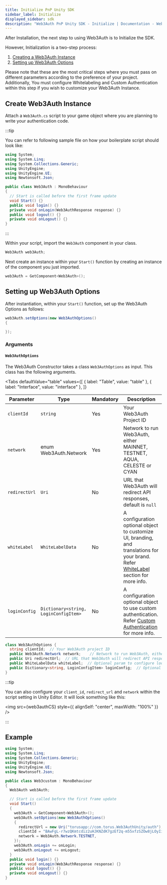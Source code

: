 ```yaml
---
title: Initialize PnP Unity SDK
sidebar_label: Initialize
displayed_sidebar: sdk
description: "Web3Auth PnP Unity SDK - Initialize | Documentation - Web3Auth"
---
```




After Installation, the next step to using Web3Auth is to Initialize the SDK.

However, Initialization is a two-step process:

1. [Creating a Web3Auth Instance](#create-web3auth-instance)
2. [Setting up Web3Auth Options](#setting-up-web3auth-options)

Please note that these are the most critical steps where you must pass on different parameters according to the preference of your project.
Additionally, You must configure Whitelabeling and Custom Authentication within this step if you wish to customize your Web3Auth Instance.

## Create Web3Auth Instance

Attach a `Web3Auth.cs` script to your game object where you are planning to write your authentication code.

:::tip

You can refer to following sample file on how your boilerplate script should look like:

```cs title="/Assets/Web3Auth.cs"
using System;
using System.Linq;
using System.Collections.Generic;
using UnityEngine;
using UnityEngine.UI;
using Newtonsoft.Json;

public class Web3Auth : MonoBehaviour
{
  // Start is called before the first frame update
  void Start() {}
  public void login() {}
  private void onLogin(Web3AuthResponse response) {}
  public void logout() {}
  private void onLogout() {}
}
```

:::

Within your script, import the `Web3Auth` component in your class.

```cs
Web3Auth web3Auth;
```

Next create an instance within your `Start()` function by creating an instance of the component you just imported.

```cs
web3Auth = GetComponent<Web3Auth>();
```

## Setting up Web3Auth Options

After instantiation, within your `Start()` function, set up the Web3Auth Options as follows:

```cs
web3Auth.setOptions(new Web3AuthOptions()
{

});
```

### Arguments

#### `Web3AuthOptions`

The Web3Auth Constructor takes a class `Web3AuthOptions` as input. This class has the following arguments.

<Tabs
  defaultValue="table"
  values={[
    { label: "Table", value: "table" },
    { label: "Interface", value: "interface" },
  ]}
>

<TabItem value="table">

| Parameter     | Type                                  | Mandatory | Description                                                                                                                                                     |
| ------------- | ------------------------------------- | --------- | --------------------------------------------------------------------------------------------------------------------------------------------------------------- |
| `clientId`    | `string`                              | Yes       | Your Web3Auth Project ID                                                                                                                                        |
| `network`     | enum Web3Auth.Network                 | Yes       | Network to run Web3Auth, either MAINNET, TESTNET, AQUA, CELESTE or CYAN                                                                                         |
| `redirectUrl` | `Uri`                                 | No        | URL that Web3Auth will redirect API responses, default is `null`                                                                                                |
| `whiteLabel`  | `WhiteLabelData`                      | No        | A configuration optional object to customize UI, branding, and translations for your brand. Refer [WhiteLabel](/pnp/features/whitelabel) section for more info. |
| `loginConfig` | `Dictionary<string, LoginConfigItem>` | No        | A configuration optional object to use custom authentication. Refer [Custom Authentication](/pnp/features/custom-authentication) for more info.                 |

</TabItem>

<TabItem value="interface">

```cs
class Web3AuthOptions {
  string clientId;  // Your Web3Auth project ID
  public Web3Auth.Network network;    // Network to run Web3Auth, either MAINNET, TESTNET, AQUA, CELESTE or CYAN
  public Uri redirectUrl;  // URL that Web3Auth will redirect API responses
  public WhiteLabelData whiteLabel;  // Optional param to configure look
  public Dictionary<string, LoginConfigItem> loginConfig;  // Optional
}
```

</TabItem>

</Tabs>

:::tip

You can also configure your `client_id`, `redirect_url` and `network` within the script setting in Unity Editor. It will look something like this:

<img src={web3authCS} style={{ alignSelf: "center", maxWidth: "100%" }} />

:::

## Example

```cs
using System;
using System.Linq;
using System.Collections.Generic;
using UnityEngine;
using UnityEngine.UI;
using Newtonsoft.Json;

public class Web3custom : MonoBehaviour
{
  Web3Auth web3Auth;

  // Start is called before the first frame update
  void Start()
  {
    web3Auth = GetComponent<Web3Auth>();
    web3Auth.setOptions(new Web3AuthOptions()
    {
      redirectUrl = new Uri("torusapp://com.torus.Web3AuthUnity/auth"),
      clientId = "BAwFgL-r7wzQKmtcdiz2uHJKNZdK7gzEf2q-m55xfzSZOw8jLOyIi4AVvvzaEQO5nv2dFLEmf9LBkF8kaq3aErg",
      network = Web3Auth.Network.TESTNET,
    });
    web3Auth.onLogin += onLogin;
    web3Auth.onLogout += onLogout;
  }
  public void login() {}
  private void onLogin(Web3AuthResponse response) {}
  public void logout() {}
  private void onLogout() {}
}

```
